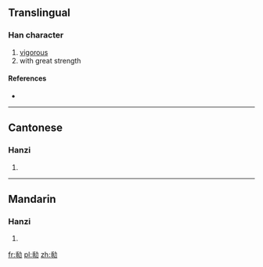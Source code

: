 ==Translingual==

===Han character===
{{Han char|rn=19|rad=力|as=08|sn=10|four=|canj=竹心大尸 (HPKS)}}

# [[vigorous]]
# with great strength

====References====
* {{Han ref|kx=0148.040|hdz=10373.060|uh=351E|ud=13598}}

----

==Cantonese==

===Hanzi===
{{yue-hanzi|jyut=|y=fai3}}

# {{defn|lang=yue|sort=力08}}

----

==Mandarin==

===Hanzi===
{{cmn-hanzi|pin=[[kuài]] ([[kuai4]]), [[kuàng]] ([[kuang4]]), [[wàng]] ([[wang4]])|wg=k'uai<sup>4</sup>, k'uang<sup>4</sup>, wang<sup>4</sup>}}

# {{defn|lang=cmn|sort=力08}}

[[fr:㔞]]
[[pl:㔞]]
[[zh:㔞]]